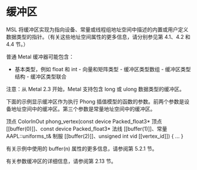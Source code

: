 # 缓冲区

<OrigninalPDF title="2.8 Buffers" />

MSL 将缓冲区实现为指向设备、常量或线程组地址空间中描述的内置或用户定义数据类型的指针。（有关这些地址空间属性的更多信息，请分别参见第 4.1、4.2 和 4.4 节。）

普通 Metal 缓冲器可能包含：

- 基本类型，例如 float 和 int - 向量和矩阵类型 - 缓冲区类型数组 - 缓冲区类型结构 - 缓冲区类型联合

注意：从 Metal 2.3 开始，Metal 支持包含 long 或 ulong 数据类型的缓冲区。

下面的示例显示缓冲区作为执行 Phong 插值模型的函数的参数。前两个参数是设备地址空间中的缓冲区。第三个参数是常量地址空间中的缓冲区。

顶点 ColorInOut phong_vertex(const device Packed_float3* 顶点 [[buffer(0)]]、const device Packed_float3* 法线 [[buffer(1)]]、常量 AAPL::uniforms_t& 制服 [[buffer(2)]]、unsigned int vid [[vertex_id]]) { ... }

有关示例中使用的 buffer(n) 属性的更多信息，请参阅第 5.2.1 节。

有关参数缓冲区的详细信息，请参阅第 2.13 节。
